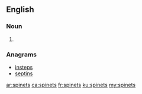 ==English==

===Noun===
{{head|en|plural}}

# {{plural of|spinet|lang=en}}

===Anagrams===
* [[insteps#English|insteps]]
* [[septins#English|septins]]

[[ar:spinets]]
[[ca:spinets]]
[[fr:spinets]]
[[ku:spinets]]
[[my:spinets]]
